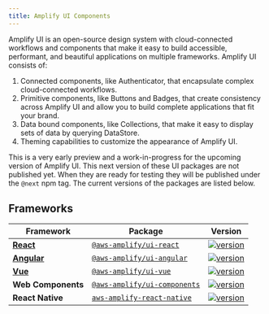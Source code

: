 ```yaml
---
title: Amplify UI Components
---
```


Amplify UI is an open-source design system with cloud-connected workflows and components that make it easy to build accessible, performant, and beautiful applications on multiple frameworks. Amplify UI consists of:

1. Connected components, like Authenticator, that encapsulate complex cloud-connected workflows.
2. Primitive components, like Buttons and Badges, that create consistency across Amplify UI and allow you to build complete applications that fit your brand.
3. Data bound components, like Collections, that make it easy to display sets of data by querying DataStore.
4. Theming capabilities to customize the appearance of Amplify UI.

This is a very early preview and a work-in-progress for the upcoming version of Amplify UI. This next version of these UI packages are not published yet. When they are ready for testing they will be published under the `@next` npm tag. The current versions of the packages are listed below.

## Frameworks

| Framework                                                   | Package                                                                                  | Version                                                                                                                                    |
| ----------------------------------------------------------- | ---------------------------------------------------------------------------------------- | ------------------------------------------------------------------------------------------------------------------------------------------ |
| [**React**](ui/components/authenticator?platform=react)     | [`@aws-amplify/ui-react`](https://www.npmjs.com/package/@aws-amplify/ui-react)           | [![version](https://img.shields.io/npm/v/@aws-amplify/ui-react/latest.svg)](https://www.npmjs.com/package/@aws-amplify/ui-react)           |
| [**Angular**](ui/components/authenticator?platform=angular) | [`@aws-amplify/ui-angular`](https://www.npmjs.com/package/@aws-amplify/ui-angular)       | [![version](https://img.shields.io/npm/v/@aws-amplify/ui-angular/latest.svg)](https://www.npmjs.com/package/@aws-amplify/ui-angular)       |
| [**Vue**](ui/components/authenticator?platform=vue)         | [`@aws-amplify/ui-vue`](https://www.npmjs.com/package/@aws-amplify/ui-vue)               | [![version](https://img.shields.io/npm/v/@aws-amplify/ui-vue/latest.svg)](https://www.npmjs.com/package/@aws-amplify/ui-vue)               |
| **Web Components**                                          | [`@aws-amplify/ui-components`](https://www.npmjs.com/package/@aws-amplify/ui-components) | [![version](https://img.shields.io/npm/v/@aws-amplify/ui-components/latest.svg)](https://www.npmjs.com/package/@aws-amplify/ui-components) |
| **React Native**                                            | [`aws-amplify-react-native`](https://www.npmjs.com/package/aws-amplify-react-native)     | [![version](https://img.shields.io/npm/v/aws-amplify-react-native/latest.svg)](https://www.npmjs.com/package/aws-amplify-react-native)     |
